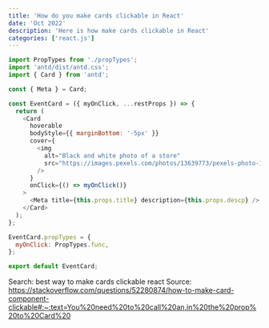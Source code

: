 ```yaml
---
title: 'How do you make cards clickable in React'
date: 'Oct 2022'
description: 'Here is how make cards clickable in React'
categories: ['react.js']
---
```


```js
import PropTypes from './propTypes';
import 'antd/dist/antd.css';
import { Card } from 'antd';

const { Meta } = Card;

const EventCard = ({ myOnClick, ...restProps }) => {
  return (
    <Card
      hoverable
      bodyStyle={{ marginBottom: '-5px' }}
      cover={
        <img
          alt="Black and white photo of a store"
          src="https://images.pexels.com/photos/13639773/pexels-photo-13639773.jpeg?auto=compress&cs=tinysrgb&w=400&lazy=load"
        />
      }
      onClick={() => myOnClick()}
    >
      <Meta title={this.props.title} description={this.props.descp} />
    </Card>
  );
};

EventCard.propTypes = {
  myOnClick: PropTypes.func,
};

export default EventCard;
```

Search: best way to make cards clickable react
Source: https://stackoverflow.com/questions/52280874/how-to-make-card-component-clickable#:~:text=You%20need%20to%20call%20an,in%20the%20prop%20to%20Card%20
